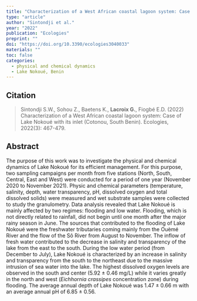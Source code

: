 ```yaml
---
title: "Characterization of a West African coastal lagoon system: Case of Lake Nokoué with its inlet (Cotonou, South Benin)"
type: "article"
author: "Sintondji et al."
year: "2022"
publication: "Ecologies"
preprint: ""
doi: "https://doi.org/10.3390/ecologies3040033"
materials: ""
toc: false
categories:
  - physical and chemical dynamics
  - Lake Nokoué, Benin
---
```


## Citation

> Sintondji S.W., Sohou Z., Baetens K., **Lacroix G.**, Fiogbé E.D. (2022) Characterization of a West African coastal lagoon system: Case of Lake Nokoué with its inlet (Cotonou, South Benin). Ecologies, 2022(3): 467-479.

## Abstract

The purpose of this work was to investigate the physical and chemical dynamics of Lake Nokoué for its efficient management. For this purpose, two sampling campaigns per month from five stations (North, South, Central, East and West) were conducted for a period of one year (November 2020 to November 2021). Physic and chemical parameters (temperature, salinity, depth, water transparency, pH, dissolved oxygen and total dissolved solids) were measured and wet substrate samples were collected to study the granulometry. Data analysis revealed that Lake Nokoué is mainly affected by two regimes: flooding and low water. Flooding, which is not directly related to rainfall, did not begin until one month after the major rainy season in June. The sources that contributed to the flooding of Lake Nokoué were the freshwater tributaries coming mainly from the Ouèmé River and the flow of the Sô River from August to November. The inflow of fresh water contributed to the decrease in salinity and transparency of the lake from the east to the south. During the low water period (from December to July), Lake Nokoué is characterized by an increase in salinity and transparency from the south to the northeast due to the massive intrusion of sea water into the lake. The highest dissolved oxygen levels are observed in the south and center (5.92 ± 0.46 mg/L) while it varies greatly in the north and west (*Eichhornia crassipes* concentration zone) during flooding. The average annual depth of Lake Nokoué was 1.47 ± 0.66 m with an average annual pH of 6.85 ± 0.56.
